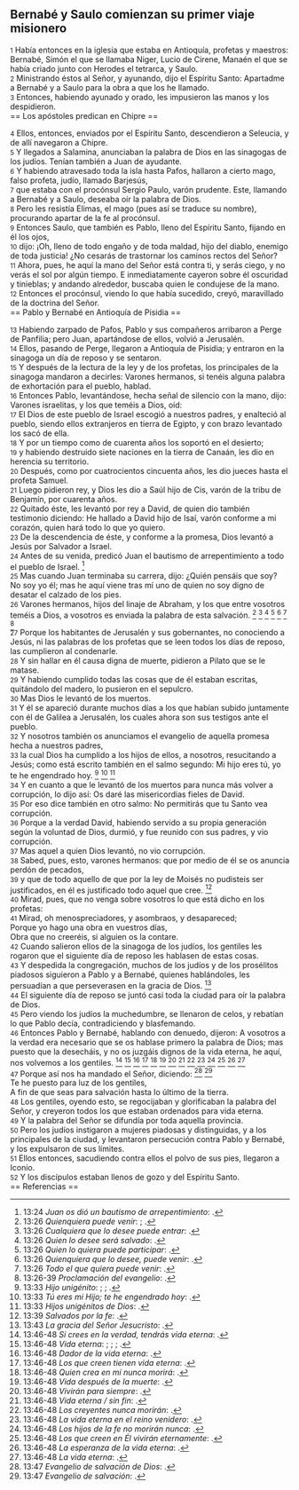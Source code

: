 == Bernabé y Saulo comienzan su primer viaje misionero ==

{{anchor|1}} <small>1</small> Había entonces en la iglesia que estaba en Antioquía, profetas y maestros: Bernabé, Simón el que se llamaba Niger, Lucio de Cirene, Manaén el que se había criado junto con Herodes el tetrarca, y Saulo.<br>
{{anchor|2}} <small>2</small> Ministrando éstos al Señor, y ayunando, dijo el Espíritu Santo: Apartadme a Bernabé y a Saulo para la obra a que los he llamado.<br>
{{anchor|3}} <small>3</small> Entonces, habiendo ayunado y orado, les impusieron las manos y los despidieron.<br>
== Los apóstoles predican en Chipre ==

{{anchor|4}} <small>4</small> Ellos, entonces, enviados por el Espíritu Santo, descendieron a Seleucia, y de allí navegaron a Chipre.<br>
{{anchor|5}} <small>5</small> Y llegados a Salamina, anunciaban la palabra de Dios en las sinagogas de los judíos. Tenían también a Juan de ayudante.<br>
{{anchor|6}} <small>6</small> Y habiendo atravesado toda la isla hasta Pafos, hallaron a cierto mago, falso profeta, judío, llamado Barjesús,<br>
{{anchor|7}} <small>7</small> que estaba con el procónsul Sergio Paulo, varón prudente. Este, llamando a Bernabé y a Saulo, deseaba oír la palabra de Dios.<br>
{{anchor|8}} <small>8</small> Pero les resistía Elimas, el mago (pues así se traduce su nombre), procurando apartar de la fe al procónsul.<br>
{{anchor|9}} <small>9</small> Entonces Saulo, que también es Pablo, lleno del Espíritu Santo, fijando en él los ojos,<br>
{{anchor|10}} <small>10</small> dijo: ¡Oh, lleno de todo engaño y de toda maldad, hijo del diablo, enemigo de toda justicia! ¿No cesarás de trastornar los caminos rectos del Señor?<br>
{{anchor|11}} <small>11</small> Ahora, pues, he aquí la mano del Señor está contra ti, y serás ciego, y no verás el sol por algún tiempo. E inmediatamente cayeron sobre él oscuridad y tinieblas; y andando alrededor, buscaba quien le condujese de la mano.<br>
{{anchor|12}} <small>12</small> Entonces el procónsul, viendo lo que había sucedido, creyó, maravillado de la doctrina del Señor.<br>
== Pablo y Bernabé en Antioquía de Pisidia ==

{{anchor|13}} <small>13</small> Habiendo zarpado de Pafos, Pablo y sus compañeros arribaron a Perge de Panfilia; pero Juan, apartándose de ellos, volvió a Jerusalén.<br>
{{anchor|14}} <small>14</small> Ellos, pasando de Perge, llegaron a Antioquía de Pisidia; y entraron en la sinagoga un día de reposo y se sentaron.<br>
{{anchor|15}} <small>15</small> Y después de la lectura de la ley y de los profetas, los principales de la sinagoga mandaron a decirles: Varones hermanos, si tenéis alguna palabra de exhortación para el pueblo, hablad.<br>
{{anchor|16}} <small>16</small> Entonces Pablo, levantándose, hecha señal de silencio con la mano, dijo: Varones israelitas, y los que teméis a Dios, oíd:<br>
{{anchor|17}} <small>17</small> El Dios de este pueblo de Israel escogió a nuestros padres, y enalteció al pueblo, siendo ellos extranjeros en tierra de Egipto, y con brazo levantado los sacó de ella.<br>
{{anchor|18}} <small>18</small> Y por un tiempo como de cuarenta años los soportó en el desierto;<br>
{{anchor|19}} <small>19</small> y habiendo destruido siete naciones en la tierra de Canaán, les dio en herencia su territorio.<br>
{{anchor|20}} <small>20</small> Después, como por cuatrocientos cincuenta años, les dio jueces hasta el profeta Samuel.<br>
{{anchor|21}} <small>21</small> Luego pidieron rey, y Dios les dio a Saúl hijo de Cis, varón de la tribu de Benjamín, por cuarenta años.<br>
{{anchor|22}} <small>22</small> Quitado éste, les levantó por rey a David, de quien dio también testimonio diciendo: He hallado a David hijo de Isaí, varón conforme a mi corazón, quien hará todo lo que yo quiero.<br>
{{anchor|23}} <small>23</small> De la descendencia de éste, y conforme a la promesa, Dios levantó a Jesús por Salvador a Israel.<br>
{{anchor|24}} <small>24</small> Antes de su venida, predicó Juan el bautismo de arrepentimiento a todo el pueblo de Israel. <ref>13:24 ''Juan os dió un bautismo de arrepentimiento'': {{lib|LU|140|10|1}}.</ref><br>
{{anchor|25}} <small>25</small> Mas cuando Juan terminaba su carrera, dijo: ¿Quién pensáis que soy? No soy yo él; mas he aquí viene tras mí uno de quien no soy digno de desatar el calzado de los pies.<br>
{{anchor|26}} <small>26</small> Varones hermanos, hijos del linaje de Abraham, y los que entre vosotros teméis a Dios, a vosotros es enviada la palabra de esta salvación. <ref>13:26 ''Quienquiera puede venir'': {{lib|LU|165|3|8}}; {{lib|LU|2|5|2}}.</ref> <ref>13:26 ''Cualquiera que lo desee puede entrar'': {{lib|LU|166|3|7}}.</ref> <ref>13:26 ''Quien lo desee será salvado'': {{lib|LU|131|10|7}}.</ref> <ref>13:26 ''Quien lo quiera puede participar'': {{lib|LU|32|5|8}}.</ref> <ref>13:26 ''Quienquiera que lo desee, puede venir'': {{lib|LU|100|7|6}}.</ref> <ref>13:26 ''Todo el que quiera puede venir'': {{lib|LU|139|12|7}}.</ref> <ref>13:26-39 ''Proclamación del evangelio'': {{lib|LU|195|0|2}}.</ref><br>
{{anchor|27}} <small>27</small> Porque los habitantes de Jerusalén y sus gobernantes, no conociendo a Jesús, ni las palabras de los profetas que se leen todos los días de reposo, las cumplieron al condenarle.<br>
{{anchor|28}} <small>28</small> Y sin hallar en él causa digna de muerte, pidieron a Pilato que se le matase.<br>
{{anchor|29}} <small>29</small> Y habiendo cumplido todas las cosas que de él estaban escritas, quitándolo del madero, lo pusieron en el sepulcro.<br>
{{anchor|30}} <small>30</small> Mas Dios le levantó de los muertos.<br>
{{anchor|31}} <small>31</small> Y él se apareció durante muchos días a los que habían subido juntamente con él de Galilea a Jerusalén, los cuales ahora son sus testigos ante el pueblo.<br>
{{anchor|32}} <small>32</small> Y nosotros también os anunciamos el evangelio de aquella promesa hecha a nuestros padres,<br>
{{anchor|33}} <small>33</small> la cual Dios ha cumplido a los hijos de ellos, a nosotros, resucitando a Jesús; como está escrito también en el salmo segundo: Mi hijo eres tú, yo te he engendrado hoy. <ref>13:33 ''Hijo unigénito'': {{lib|LU|20|10|1}}; {{lib|LU|21|0|1}}; {{lib|LU|33|1|1}}.</ref> <ref>13:33 ''Tú eres mi Hijo; te he engendrado hoy'': {{lib|LU|136|9|7}}.</ref> <ref>13:33 ''Hijos unigénitos de Dios'': {{lib|LU|21|1|2}}.</ref><br>
{{anchor|34}} <small>34</small> Y en cuanto a que le levantó de los muertos para nunca más volver a corrupción, lo dijo así: Os daré las misericordias fieles de David.<br>
{{anchor|35}} <small>35</small> Por eso dice también en otro salmo: No permitirás que tu Santo vea corrupción.<br>
{{anchor|36}} <small>36</small> Porque a la verdad David, habiendo servido a su propia generación según la voluntad de Dios, durmió, y fue reunido con sus padres, y vio corrupción.<br>
{{anchor|37}} <small>37</small> Mas aquel a quien Dios levantó, no vio corrupción.<br>
{{anchor|38}} <small>38</small> Sabed, pues, esto, varones hermanos: que por medio de él se os anuncia perdón de pecados,<br>
{{anchor|39}} <small>39</small> y que de todo aquello de que por la ley de Moisés no pudisteis ser justificados, en él es justificado todo aquel que cree. <ref>13:39 ''Salvados por la fe'': {{lib|LU|150|5|3}}.</ref><br>
{{anchor|40}} <small>40</small> Mirad, pues, que no venga sobre vosotros lo que está dicho en los profetas:<br>
{{anchor|41}} <small>41</small> Mirad, oh menospreciadores, y asombraos, y desapareced;<br>
Porque yo hago una obra en vuestros días,<br>
Obra que no creeréis, si alguien os la contare.<br>
{{anchor|42}} <small>42</small> Cuando salieron ellos de la sinagoga de los judíos, los gentiles les rogaron que el siguiente día de reposo les hablasen de estas cosas.<br>
{{anchor|43}} <small>43</small> Y despedida la congregación, muchos de los judíos y de los prosélitos piadosos siguieron a Pablo y a Bernabé, quienes hablándoles, les persuadían a que perseverasen en la gracia de Dios. <ref>13:43 ''La gracia del Señor Jesucristo'': {{lib|LU|121|8|8}}.</ref><br>
{{anchor|44}} <small>44</small> El siguiente día de reposo se juntó casi toda la ciudad para oír la palabra de Dios.<br>
{{anchor|45}} <small>45</small> Pero viendo los judíos la muchedumbre, se llenaron de celos, y rebatían lo que Pablo decía, contradiciendo y blasfemando.<br>
{{anchor|46}} <small>46</small> Entonces Pablo y Bernabé, hablando con denuedo, dijeron: A vosotros a la verdad era necesario que se os hablase primero la palabra de Dios; mas puesto que la desecháis, y no os juzgáis dignos de la vida eterna, he aquí, nos volvemos a los gentiles. <ref>13:46-48 ''Si crees en la verdad, tendrás vida eterna'': {{lib|LU|157|6|10}}.</ref> <ref>13:46-48 ''Vida eterna'': {{lib|LU|101|6|8}}; {{lib|LU|162|2|7}}; {{lib|LU|2|2|1}}; {{lib|LU|3|0|1}}.</ref> <ref>13:46-48 ''Dador de la vida eterna'': {{lib|LU|128|1|10}}.</ref> <ref>13:46-48 ''Los que creen tienen vida eterna'': {{lib|LU|153|2|11}}.</ref> <ref>13:46-48 ''Quien crea en mí nunca morirá'': {{lib|LU|168|0|7}}.</ref> <ref>13:46-48 ''Vida después de la muerte'': {{lib|LU|121|5|11}}.</ref> <ref>13:46-48 ''Vivirán para siempre'': {{lib|LU|27|1|5}}.</ref> <ref>13:46-48 ''Vida eterna / sin fin'': {{lib|LU|170|2|20}}.</ref> <ref>13:46-48 ''Los creyentes nunca morirán'': {{lib|LU|162|7|5}}.</ref> <ref>13:46-48 ''La vida eterna en el reino venidero'': {{lib|LU|181|2|11}}.</ref> <ref>13:46-48 ''Los hijos de la fe no morirán nunca'': {{lib|LU|193|1|2}}.</ref> <ref>13:46-48 ''Los que creen en Él vivirán eternamente'': {{lib|LU|190|5|4}}.</ref> <ref>13:46-48 ''La esperanza de la vida eterna'': {{lib|LU|170|2|2}}.</ref> <ref>13:46-48 ''La vida eterna'': {{lib|LU|146|3|7}}.</ref><br>
{{anchor|47}} <small>47</small> Porque así nos ha mandado el Señor, diciendo: <ref>13:47 ''Evangelio de salvación de Dios'': {{lib|LU|190|5|4}}.</ref> <ref>13:47 ''Evangelio de salvación'': {{lib|LU|190|4|1}}.</ref><br>
Te he puesto para luz de los gentiles,<br>
A fin de que seas para salvación hasta lo último de la tierra.<br>
{{anchor|48}} <small>48</small> Los gentiles, oyendo esto, se regocijaban y glorificaban la palabra del Señor, y creyeron todos los que estaban ordenados para vida eterna.<br>
{{anchor|49}} <small>49</small> Y la palabra del Señor se difundía por toda aquella provincia.<br>
{{anchor|50}} <small>50</small> Pero los judíos instigaron a mujeres piadosas y distinguidas, y a los principales de la ciudad, y levantaron persecución contra Pablo y Bernabé, y los expulsaron de sus límites.<br>
{{anchor|51}} <small>51</small> Ellos entonces, sacudiendo contra ellos el polvo de sus pies, llegaron a Iconio.<br>
{{anchor|52}} <small>52</small> Y los discípulos estaban llenos de gozo y del Espíritu Santo.<br>
== Referencias ==

<references />
